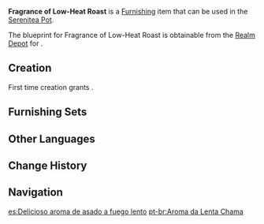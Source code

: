 {{Furnishing Infobox
|id             = 362237
|image          = Item Fragrance of Low-Heat Roast.png
|category       = Small Furnishing
|subcategory    = Ornament
|quality        = 4
|adeptal_energy = 90
|load           = 693
|reduced_load   = 693
|description    = A horizontal combination oven, and the best tool for making meat skewers. To guarantee both great taste and adequate nutrition, chefs would sometimes combine vegetables with meat to make skewers. Different ingredients require varied cooking times and chefs need to fine-tune the heat, issues that are easily solved by this combination oven.
|mention        = 
|blueprint      = Realm Depot
|source1        = 
}}
'''Fragrance of Low-Heat Roast''' is a [[Furnishing]] item that can be used in the [[Serenitea Pot]].

The blueprint for Fragrance of Low-Heat Roast is obtainable from the [[Realm Depot]] for {{Item|Realm Currency|24|x=240}}.

==Creation==
First time creation grants {{Item|Trust|24|x=90}}.
{{Recipe
|type = Creation
|time = 16h
|White Iron Chunk = 4
|Iron Chunk = 4
|sort = White Iron Chunk;Iron Chunk
}}

==Furnishing Sets==
{{Craft Usage}}

==Other Languages==
{{Other Languages
|default_hidden = 1
|en      = Fragrance of Low-Heat Roast
|zhs     = 「文火慢烤的鲜香」
|zhs_rm  = "Wénhuǒ Mànkǎo de Xiānxiāng"
|zht     = 「文火慢烤的鮮香」
|zht_rm  = "Wénhuǒ Mànkǎo de Xiānxiāng"
|ja      = 「弱火で炙る旨味」
|ja_rm   = "Yowabi de Aburu Umami"
|ko      = 「약한 불에 굽는 신선한 향기」
|ko_rm   = "Yakan Bure Gumneun Sinseonhan Hyanggi"
|es      = Delicioso aroma de asado a fuego lento
|fr      = Parfum de rôti à feu doux
|ru      = Аромат жаркого
|th      = "ย่างช้า ๆ หอมกรุ่น"
|th_rm   = 
|vi      = Hương Thơm Tươi Mới
|de      = „Duft von Niedrigtemperatur-Röstung“
|id      = Aroma Panggangan dengan Suhu Rendah
|pt      = Aroma da Lenta Chama
|tr      = Kısık Ateşte Kızartma Kokusu
|it      = Aroma dell'arrosto a fiamma bassa
}}

==Change History==
{{Change History|3.2}}

==Navigation==
{{Furnishing Navbox|interior}}

[[es:Delicioso aroma de asado a fuego lento]]
[[pt-br:Aroma da Lenta Chama]]